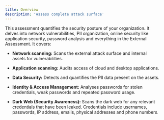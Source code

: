 ```yaml
---
title: Overview
description: 'Assess complete attack surface'
---
```


This assessment quantifies the security posture of your organization. It delves into network vulnerabilities, PII organization, online security like application security, password analysis and everything in the External Assessment. It covers:

- **Network scanning:** Scans the external attack surface and internal assets for vulnerabilities. 

- **Application scanning:** Audits access of cloud and desktop applications. 

- **Data Security:** Detects and quantifies the PII data present on the assets. 

- **Identity & Access Management:** Analyses passwords for stolen credentials, weak passwords and repeated password usage.

- **Dark Web (Security Awareness):** Scans the dark web for any relevant credentials that have been leaked. Credentials include usernames, passwords, IP address, emails, physical addresses and phone numbers.